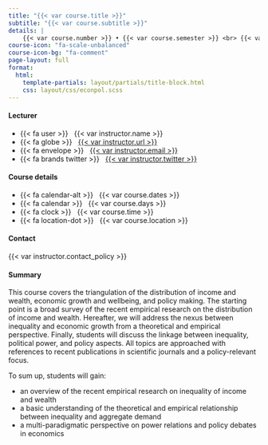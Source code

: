 ```yaml
---
title: "{{< var course.title >}}"
subtitle: "{{< var course.subtitle >}}"
details: |
    {{< var course.number >}} • {{< var course.semester >}} <br> {{< var university.name >}}
course-icon: "fa-scale-unbalanced"
course-icon-bg: "fa-comment"
page-layout: full
format:
  html:
    template-partials: layout/partials/title-block.html
    css: layout/css/econpol.scss
---
```


::: {.home}

::: {.grid .course-info}

::: {.g-col-12 .g-col-sm-6 .g-col-md-4}
#### Lecturer

- {{< fa user >}} &nbsp; {{< var instructor.name >}}
- {{< fa globe >}} &nbsp; [{{< var instructor.url >}}]({{< var instructor.url >}})
- {{< fa envelope >}} &nbsp; <a href="mailto:{{< var instructor.email >}}">{{< var instructor.email >}}</a>
- {{< fa brands twitter >}} &nbsp; [{{< var instructor.twitter >}}](https://www.twitter.com/{{< var instructor.twitter >}})
:::

::: {.g-col-12 .g-col-sm-6 .g-col-md-4}
#### Course details

- {{< fa calendar-alt >}} &nbsp; {{< var course.dates >}}
- {{< fa calendar >}} &nbsp; {{< var course.days >}}
- {{< fa clock >}} &nbsp; {{< var course.time >}}
- {{< fa location-dot >}} &nbsp; {{< var course.location >}}
:::

::: {.g-col-12 .g-col-sm-6 .g-col-md-4}
#### Contact

{{< var instructor.contact_policy >}}
:::

:::


#### Summary

This course covers the triangulation of the distribution of income and wealth, economic growth and wellbeing, and policy making. The starting point is a broad survey of the recent empirical research on the distribution of income and wealth. Hereafter, we will address the nexus between inequality and economic growth from a theoretical and empirical perspective. Finally, students will discuss the linkage between inequality, political power, and policy aspects. All topics are approached with references to recent publications in scientific journals and a policy-relevant focus.

To sum up, students will gain:

::: {.summary-points}
- an overview of the recent empirical research on inequality of income and wealth
- a basic understanding of the theoretical and empirical relationship between inequality and aggregate demand
- a multi-paradigmatic perspective on power relations and policy debates in economics
:::

:::
